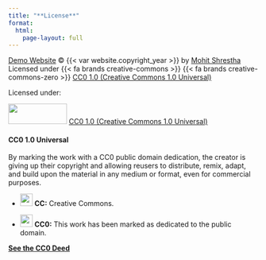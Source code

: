 ```yaml
---
title: "**License**"
format:
  html:
    page-layout: full
---
```


[Demo Website](https://mohitshrestha.github.io/demo_website) © {{< var website.copyright_year >}} by [Mohit Shrestha](https://mohitshrestha.com.np/) <br> Licensed under {{< fa brands creative-commons >}} {{< fa brands creative-commons-zero >}} [CC0 1.0 (Creative Commons 1.0 Universal)](http://creativecommons.org/publicdomain/zero/1.0/)

Licensed under:

<img src="https://mirrors.creativecommons.org/presskit/buttons/88x31/png/cc-zero.png" width="118" height="41"/> [CC0 1.0 (Creative Commons 1.0 Universal)](http://creativecommons.org/publicdomain/zero/1.0/)

#### **CC0 1.0 Universal**

By marking the work with a CC0 public domain dedication, the creator is giving up their copyright and allowing reusers to distribute, remix, adapt, and build upon the material in any medium or format, even for commercial purposes.

-   <img src="https://mirrors.creativecommons.org/presskit/icons/cc.svg" width="25"/> **CC:** Creative Commons.

-   <img src="https://mirrors.creativecommons.org/presskit/icons/zero.svg" width="25"/> **CC0:** This work has been marked as dedicated to the public domain.

[**See the CC0 Deed**](http://creativecommons.org/publicdomain/zero/1.0/)
